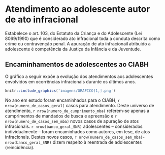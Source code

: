 # Atendimento ao adolescente autor de ato infracional

Estabelece o art. 103, do Estatuto da Criança e do Adolescente (Lei 8069/1990) que é considerado ato infracional toda a conduta descrita como crime ou contravenção penal.
A apuração de ato infracionail atribuido a adolescente é competência da Justiça da Infância e da Juventude.


## Encaminhamentos de adolescentes ao CIABH


O gráfico a seguir expõe a evolução dos atendimentos aos adolescentes envolvidos em ocorrências infracionais durante os últimos anos.  

\leavevmode
\newline

```r
knitr::include_graphics('imagens/GRAFICO[1,].png')
```
\leavevmode
\newline 

No ano em estudo foram encaminhados para o CIABH, `r nrow(numero_de_casos_geral)` casos para atendimento. Deste universo de atendimento, `r nrow(numero_de_cumprimento_mba)` referem-se apenas a cumprimentos de mandados de busca e apreensão e `r nrow(numero_de_casos_sem_mba)` novos casos de apuração de atos infracionais. `r nrow(banco_geral_SNR)` adolescentes – considerados individualmente – foram encaminhados como autores, em tese, de atos infracionais.
Destes novos casos, `r nrow(numero_de_casos_sem_mba)-nrow(banco_geral_SNR)`  dizem respeito à reentrada de adolescentes (reincidência).


\newpage
